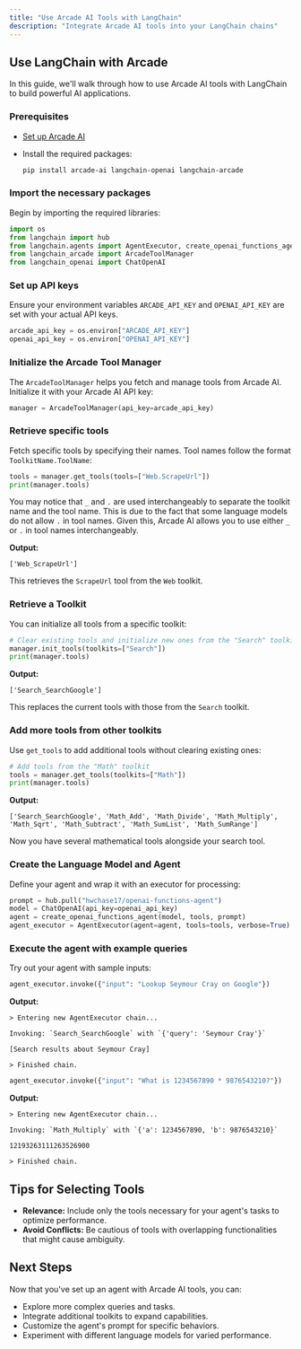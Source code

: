 ```yaml
---
title: "Use Arcade AI Tools with LangChain"
description: "Integrate Arcade AI tools into your LangChain chains"
---
```



## Use LangChain with Arcade

In this guide, we'll walk through how to use Arcade AI tools with LangChain to build powerful AI applications.

### Prerequisites

- [Set up Arcade AI](/home/quickstart)
- Install the required packages:

  ```bash
  pip install arcade-ai langchain-openai langchain-arcade
  ```

<Steps>

### Import the necessary packages

Begin by importing the required libraries:

```python
import os
from langchain import hub
from langchain.agents import AgentExecutor, create_openai_functions_agent
from langchain_arcade import ArcadeToolManager
from langchain_openai import ChatOpenAI
```

### Set up API keys

Ensure your environment variables `ARCADE_API_KEY` and `OPENAI_API_KEY` are set with your actual API keys.

```python
arcade_api_key = os.environ["ARCADE_API_KEY"]
openai_api_key = os.environ["OPENAI_API_KEY"]
```

### Initialize the Arcade Tool Manager

The `ArcadeToolManager` helps you fetch and manage tools from Arcade AI. Initialize it with your Arcade AI API key:

```python
manager = ArcadeToolManager(api_key=arcade_api_key)
```

### Retrieve specific tools

Fetch specific tools by specifying their names. Tool names follow the format `ToolkitName.ToolName`:

```python
tools = manager.get_tools(tools=["Web.ScrapeUrl"])
print(manager.tools)
```

You may notice that `_` and `.` are used interchangeably to separate the toolkit name and the tool name. This is due to the fact that some language models do not allow `.` in tool names. Given this, Arcade AI allows you to use either `_` or `.` in tool names interchangeably.

**Output:**

```
['Web_ScrapeUrl']
```

This retrieves the `ScrapeUrl` tool from the `Web` toolkit.

### Retrieve a Toolkit

You can initialize all tools from a specific toolkit:

```python
# Clear existing tools and initialize new ones from the "Search" toolkit
manager.init_tools(toolkits=["Search"])
print(manager.tools)
```

**Output:**

```
['Search_SearchGoogle']
```

This replaces the current tools with those from the `Search` toolkit.

### Add more tools from other toolkits

Use `get_tools` to add additional tools without clearing existing ones:

```python
# Add tools from the "Math" toolkit
tools = manager.get_tools(toolkits=["Math"])
print(manager.tools)
```

**Output:**

```
['Search_SearchGoogle', 'Math_Add', 'Math_Divide', 'Math_Multiply', 'Math_Sqrt', 'Math_Subtract', 'Math_SumList', 'Math_SumRange']
```

Now you have several mathematical tools alongside your search tool.

### Create the Language Model and Agent

Define your agent and wrap it with an executor for processing:

```python
prompt = hub.pull("hwchase17/openai-functions-agent")
model = ChatOpenAI(api_key=openai_api_key)
agent = create_openai_functions_agent(model, tools, prompt)
agent_executor = AgentExecutor(agent=agent, tools=tools, verbose=True)
```

### Execute the agent with example queries

Try out your agent with sample inputs:

```python
agent_executor.invoke({"input": "Lookup Seymour Cray on Google"})
```

**Output:**

```
> Entering new AgentExecutor chain...

Invoking: `Search_SearchGoogle` with `{'query': 'Seymour Cray'}`

[Search results about Seymour Cray]

> Finished chain.
```

```python
agent_executor.invoke({"input": "What is 1234567890 * 9876543210?"})
```

**Output:**

```
> Entering new AgentExecutor chain...

Invoking: `Math_Multiply` with `{'a': 1234567890, 'b': 9876543210}`

12193263111263526900

> Finished chain.
```

</Steps>

## Tips for Selecting Tools

- **Relevance:** Include only the tools necessary for your agent's tasks to optimize performance.
- **Avoid Conflicts:** Be cautious of tools with overlapping functionalities that might cause ambiguity.

## Next Steps

Now that you've set up an agent with Arcade AI tools, you can:

- Explore more complex queries and tasks.
- Integrate additional toolkits to expand capabilities.
- Customize the agent's prompt for specific behaviors.
- Experiment with different language models for varied performance.
